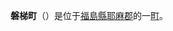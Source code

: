 {{unreferenced|time=2011-08-01T04:13:28+00:00}}

{{日本町村|
自治體名=磐梯|
町村=町|
圖像=[[File:Historic_Site_of_Enichiji_Temple.JPG|240px]]|
圖像說明=[[慧日寺|慧日寺]]（[[會津五藥師|會津五藥師]]的東方藥師）遺址|
町村章=|
日文原名=磐梯町|
平假名=ばんだいまち|
羅馬字拼音=Bandai-machi|
都道府縣=福島縣|
支廳=|
郡=耶麻郡|
編號=07407-1|
面積=59.69|
邊界未定=|
人口=3,963|
統計時間=2007年8月1日|
自治體=[[北鹽原村|北鹽原村]]、[[猪苗代町|猪苗代町]]<br />[[喜多方市|喜多方市]]、[[會津若松市|會津若松市]]|
樹=|
花=|
鳥=|
其他象徵物=|
其他象徵=|
郵遞區號=969-3392|
所在地=耶麻郡磐梯町大字磐梯字中之橋1855番地|
電話號碼=242-74-1221|
外部連結=http://www.town.bandai.fukushima.jp/|
經度=|
緯度=|
地圖=|
註記=
}}
'''磐梯町'''（{{jpn|j=磐梯町|hg=ばんだいまち|rm=Bandai machi|f=y}}）是位于[[福島縣|福島縣]][[耶麻郡|耶麻郡]]的一[[町|町]]。
{{福島縣}}
{{Authority control}}
{{日本地理小作品}}